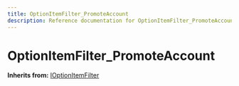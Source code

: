 ```yaml
---
title: OptionItemFilter_PromoteAccount
description: Reference documentation for OptionItemFilter_PromoteAccount meta class
---
```



# OptionItemFilter_PromoteAccount

**Inherits from:** [IOptionItemFilter](/classes/ioptionitemfilter)

<ClassDetails file="/db/classes/OptionItemFilter_PromoteAccount.101ed81b87a6.json" />
